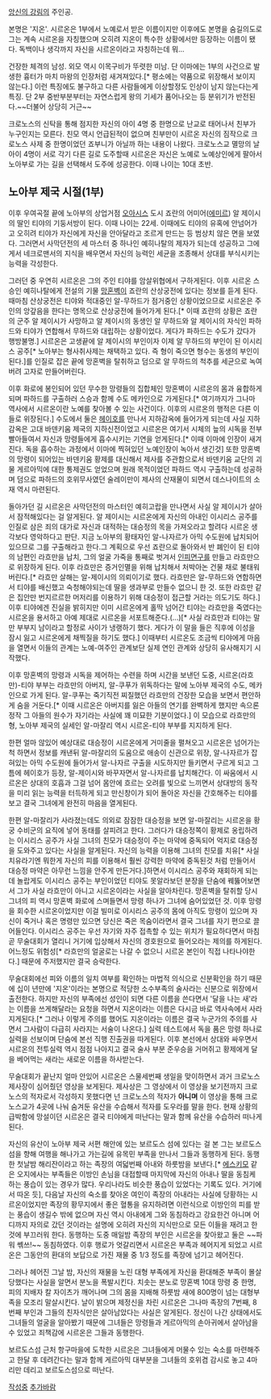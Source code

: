[[앙신의 강림]]의 주인공.

본명은 '지온'. 시르온은 1부에서 노예로서 받은 이름이지만 이후에도 본명을 숨길의도로 그는 계속 시르온을 자칭했으며 오히려 지온이 특수한 상황에서만 등장하는 이름이 됐다.  독백이나 생각까지 자신을 시르온이라고 자칭하는데 뭐...

건장한 체격의 남성. 외모 역시 이목구비가 뚜렷한 미남. 단 이마에는 1부의 사건으로 발생한 흉터가 마치 마왕의 인장처럼 새겨져있다.[* 평소에는 약품으로 위장해서 보이지 않는다.] 이런 특징에도 불구하고 다른 사람들에게 이상할정도 인상이 남지 않는다는게 특징. 단 2부 중반부분부터는 자연스럽게 왕의 기세가 품어나오는 등 분위기가 반전된다.~~더불어 상당히 거근~~

크로노스의 신탁을 통해 점지한 자신의 아이 4명 중 한명으로 난교로 태어나서 친부가 누구인지는 모른다. 친모 역시 언급된적이 없으며 친부만이 시르온 자신의 짐작으로 크로노스 사제 중 한명이었던 죠부니가 아닐까 하는 내용이 나왔다. 크로노스교 멸망의 날 아이 4명이 서로 각기 다른 길로 도주할때 시르온은 자신은 노예로 노예상인에게 팔아서 노아부로 가는 길을 선택해서 도주에 성공한다. 이때 나이는 10대 초반.

== 노아부 제국 시절(1부) ==
이후 우여곡절 끝에 노아부의 상업거점 [[오아시스]] 도시 죠란의 어미어([[에미르]]) 알 제이시의 딸인 티야의 기둥서방이 된다. 이때 나이는 22세. 이때에도 티야의 유혹에 안넘어가고 오히려 티야가 자신에게 자신을 안아달라고 조르게 만드는 등 범상치 않은 면을 보였다. 그러면서 사막던전의 세 마스터 중 하나인 예히나탈의 제자가 되는데 성공하고 그에게서 네크로맨서의 지식을 배우면서 자신의 능력인 세균을 조종해서 상대를 부식시키는 능력을 각성한다.

그러던 중 우연히 시르온은 그의 주인 티야를 암살위협에서 구하게된다. 이후 시르온 스승인 예히나탈에게 전설의 기물 [[망혼벽]]이 죠란의 산상궁전에 있다는 정보를 듣게 된다. 때마침 산상궁전은 티야와 적대중인 알-무하드가 점거중인 상황이었으므로 시르온은 주인의 앙갚음을 한다는 명목으로 산상궁전에 들어가게 된다.[* 이때 죠란의 상황은 죠란의 군주 알 제이시가 사망하고 알 제이시의 동생인 알 무하드와 알 제이시의 자식인 파하드와 티야가 연합해서 무하드와 대립하는 상황이었다. 게다가 파하드는 수도가 갔다가 행방불명.] 시르온은 고생끝에 알 제이시의 부인이자 이제 알 무하드의 부인이 된 이시리스 공주[* 노아부는 형사취사제는 채택하고 있다. 즉 형이 죽으면 형수는 동생의 부인이 된다.]를 인질로 잡은 끝에 망혼벽을 탈취하고 덤으로 알 무하드의 척추를 세균으로 녹여버려 고자로 만들어버린다.

이후 화로에 봉인되어 있던 무수한 망령들의 집합체인 망혼벽이 시르온의 몸과 융합하게 되며 파하드를 구출하러 스승과 함께 수도 메카인으로 가게된다.[* 여기까지가 그나마 역사에서 시르온이란 노예를 찾아볼 수 있는 사건이다. 이후의 시르온의 행적은 다른 이들로 위장된다.] 수도에서 둘은 [[헤이호]]를 만나서 지하감옥에 들어가게 되는데 사실 지하감옥은 고대 바덴키움 제국의 지하신전이었고 시르온은 여기서 시체의 늪의 시독을 전부 빨아들여서 자신과 망령들에게 흡수시키는 기연을 얻게된다.[* 이때 이마에 인장이 새겨진다. 독을 흡수하는 과정에서 이마에 찍혀있던 노예인장이 녹아서 생긴것] 또한 망혼벽의 망령이 되어있는 바덴키움 황제를 대신해서 제사를 주관함으로서 바덴키움 교단의 괴물 게르아믹에 대한 통제권도 얻었으며 원래 목적이었던 파하드 역시 구출하는데 성공하며 덤으로 파하드의 호위무사였던 술레이만이 제사의 산재물이 되면서 데스나이트의 소재 역시 마련된다.

돌아가던 길 시르온은 사막던전의 마스터인 예히고랍을 만나면서 사실 알 제이시가 살아서 잠적해있다는 걸 알게된다. 알 제이시는 시르온에게 자신의 아내인 이시리스 공주를 인질로 삼은 죄의 대가로 자신과 대적하는 대승정의 목을 가져오라고 할려다 시르온 생각보다 영악하다고 판단. 지금 노아부의 황태자인 알-나자르가 아믹 수도원에 납치되어있으므로 그를 구출해라고 한다.그 계획으로 우선 죠란으로 돌아와서 반 폐인이 된 티야의 남편인 라흐만을 납치, 그의 얼굴 가죽을 통째로 벗겨서 [[인피면구]]를 만들고 라흐만으로 위장하게 된다. 이후 라흐만은 증거인멸을 위해 납치해서 처박아논 건물 채로 불태워버린다.[* 라흐만 살해는 알-제이시의 의뢰이기로 했다. 라흐만은 알-무하드와 연합하면서 티야를 배신했고 숙청해야되는데 딸을 생과부로 만들수 없으니 한 것. 또한 라흐만 같은 집안만 번지르르한 머저리를 이용하기 위해 대승정이 접근할 거라는 의도기도 하다.] 이후 티야에겐 진실을 밝히지만 이미 시르온에게 홀딱 넘어간 티야는 라흐만을 죽였다는 시르온을 용서하고 아예 제대로 시르온을 서포트해준다.(...)[* 사실 라흐만과 티야는 말만 부부지 남이라고 할정로 사이가 냉랭하기 했다. 게다가 이 말을 들은 직후에 이성을 잠시 잃고 시르온에게 채찍질을 하기도 했다.] 이때부터 시르온도 조금씩 티야에게 마음을 열면서 이들의 관계는 노예-여주인 관계보단 실제 연인 관계와 상당히 유사해지기 시작했다.

이후 망혼벽의 망령과 시독을 제어하는 수련을 하며 시간을 보낸던 도중, 시르온(라흐만)-티야 부부는 라흐만의 아버지, 알-쿠푸가 위독하다는 말에 노아부 제국의 수도, 메카인으로 가게 된다. 알-쿠푸는 죽기직전 찌질했던 라흐만의 건장한 모습을 보면서 편안하게 숨을 거둔다.[* 이때 시르온은 아버지를 잃은 아들의 연기를 완벽하게 했지만 속으론 정작 그 아들의 원수가 자기라는 사실에 꽤 미묘한 기분이었다.] 이 모습으로 라흐만의 형, 노아부 제국의 실세인 알-마잘리 역시 시르온-티야 부부를 지지하게 된다. 

한편 얼마 않있어 예상대로 대승정이 시르온에게 거미줄을 펼쳐오고 시르온은 넘어가는 척 하면서 정보를 캐낸뒤 알-마잘리의 도움으로 애송이 신관으로 위장, 알-나자르가 잡혀있는 아믹 수도원에 들어가서 알-나자르 구출을 시도하지만 들키면서 구르게 되고 그틈에 헤이호가 등장, 알-제이시와 바꾸자면서 알-나자르를 납치해간다. 이 싸움에서 시르온은 상대의 호흡과 그걸 넘어 몸안에 흐르는 오려를 빛으로 느끼면서 상대방의 동작을 미리 읽는 능력을 터득하게 되고 만신창이가 되어 돌아온 자신을 간호해주는 티야를 보고 결국 그녀에게 완전히 마음을 열게된다. 

한편 알-마잘리가 사라졌는데도 의외로 잠잠한 대승정을 보면 알-마잘리는 시르온을 황궁 수비군의 요직에 넣어 동태를 살피려고 한다. 그러다가 대승정쪽이 황제로 옹립하려는 이시리스 공주가 사실 그녀의 친모가 대승정이 주는 마약에 중독되어 억지로 대승정을 도와주고 있다는 사실을 알게된다. 자신의 능력을 이용해 그녀의 친모를 치유[* 사실 치유라기엔 뭐한게 자신의 피를 이용해서 훨씬 강력한 마약에 중독된것 처럼 만들어서 대승정 마약은 아무런 느낌을 안주게 만든거다.]하면서 이시리스 공주와 재회하게 되는데 놀랍게도 이시리스 공주는 부인이었던 티야도 못알라보던 분장을 단숨에 꿰뚫어보면서 그가 사실 라흐만이 아니고 시르온이라는 사실을 알아차린다. 망혼벽을 탈취할 당시 그녀의 피 역시 망혼벽 화로에 스며들면서 망령 하나가 그녀에 숨어있었던 것. 이후 망령을 회수한 시르온이었지만 이걸 빌미로 이시리스 공주의 몸에 아직도 망령이 있으며 자신이 죽거나 혹은 명령만 있으면 당신은 죽은 목숨이라면서 결국 그녀를 자기 편으로 끌어들인다. 이시리스 공주는 우선 자기와 자주 접촉할 수 있는 위치가 필요하다면서 마침 곧 무술대회가 열리니 거기에 입상해서 자신의 경호원으로 들어오라는 제의를 하게된다. 어느정도 위험성[* 라흐만의 얼굴로는 나갈 수 없으니 시르온 본인이 직접 나타나야한다.] 때문에 주저했지만 결국 승락한다.

무술대회에선 피와 이름의 일치 여부를 확인하는 마법적 의식으로 신분확인을 하기 때문에 십이 년만에 '지온'이라는 본명으로 적당한 소수부족의 술사라는 신분으로 위장에서 출전한다. 하지만 자신의 부족에선 성인이 되면 다른 이름을 쓴다면서 '달을 나는 새'라는 이름을 쓰게해달라는 요청을 하면서 지온이라는 이름은 다시금 바로 역사속에서 사라지게된다.[* 그러나 이렇게 주의를 했어도 지온이라는 이름은 결국 누군가의 주의를 사면서 그사람이 다급히 사라지는 서술이 나온다.] 실력 테스트에서 독을 품은 망령 하나로 실력을 선보이며 단숨에 본선 직행 진출권을 따게된다. 이후 본선에서 상대와 싸우면서 시르온의 전투실력 역시 점점 나아지고 결국 술사 부분 준우승을 거머쥐고 황제에게 달을 베어먹는 새라는 새로운 이름을 하사받는다. 

무술대회가 끝난지 얼마 안있어 시르온은 스물세번째 생일을 맞이하면서 과거 크로노스 제사장이 심어줬던 영상을 보게된다. 제사상은 그 영상에서 이 영상을 보기전까지 크로노스의 적자로서 각성하지 못했다면 넌 크로노스의 적자가 '''아니며''' 이 영상을 통해 크로노스교가 4곳에 나눠 숨겨둔 유산을 수습해서 적자를 도우라를 말을 한다. 현재 상황의 급박함에 망설이던 시르온은 결국 티야에게 떠난다는 말과 함께 유산을 수습하러 떠나게 된다.

자신의 유산이 노아부 제국 서편 해안에 있는 보르도스 섬에 있다는 걸 본 그는 보르도스 섬을 향해 여행을 해나가고 가는길에 유목민 부족을 만나서 그들과 동행하게 된다. 동행한 첫날밤 해리잔이라고 하는 족장의 여덟번째 아내와 하룻밤을 보낸다.[* [[에스키모]] 같은 오지에사는 부족들은 이방인 손님을 대접할때 마지막에 자신의 아내나 딸을 동침케 하는 풍습이 있는 경우가 많다. 우리나라도 비슷한 풍습이 있었다는 기록도 있다. 거기에서 따온 듯], 다음날 자신의 숙소를 찾아온 여인이 족장의 아내라는 사실에 당황하는 시르온이었지만 족장의 황무지에서 좋은 혈통을 유지하려면 이런식으로 이방인의 피를 받는 풍습이 생길수 밖에 없으며 자신 역시 아내에게 그와 동침하라고 강요한건 아니며 어디까지 자의로 갔던 것이라는 설명에 오히려 자신의 지식만으로 모든 이들을 재려고 한것에 부끄러워 한다. 동행하는 도중 매일밤 족장의 부인은 시르온을 찾아왔고 둘은 ~~파워 쎾쓰!~~ 동침하였다. 이후 행로가 엇갈리면서 시르온은 부족과 헤어지게 되었고 시르온은 그동안의 환대의 보답으로 가진 재물 중 1/3 정도를 족장에 넘기고 헤어진다. 

그러나 헤어진 그날 밤, 자신의 재물을 노린 대형 부족에게 자신을 환대해준 부족이 몰살당했다는 사실을 알면서 분노을 폭발시킨다. 치솟는 분노로 망혼벽 10대 망령 중 한명, 피의 지배자 칼 자이츠가 깨어나며 그의 몸을 지배해 하룻밤 새에 800명이 넘는 대형부족을 모조리 말살시킨다. 날이 밝으며 제정신을 차린 시르온은 그나마 족장의 7번째, 8번째 부인과 그들의 친자식만은 살아남았다는 사실은 알게된다. 정신이 나간 상태에서도 그녀들의 얼굴을 알아봤기 때문에 그녀들은 망령들과 게르아믹의 손아귀에서 살아남을 수 있었고 죄책감에 시르온은 그들과 동행한다.

보르도스섬 근처 항구마을에 도착한 시르온은 그녀들에게 머물수 있는 숙소를 마련해주고 한달 후 데려간다는 말과 함께 게르아믹 대부분을 그녀들의 호위겸 감시로 놓고 4마리만 데리고 보르도스섬으로 떠난다. 

[[작성중]] [[추가바람]]
